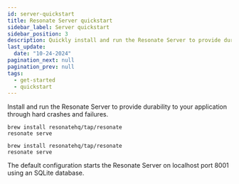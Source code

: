 ```yaml
---
id: server-quickstart
title: Resonate Server quickstart
sidebar_label: Server quickstart
sidebar_position: 3
description: Quickly install and run the Resonate Server to provide durability to your application through hard crashes and failures.
last_update:
  date: "10-24-2024"
pagination_next: null
pagination_prev: null
tags:
  - get-started
  - quickstart
---
```


Install and run the Resonate Server to provide durability to your application through hard crashes and failures.


<Tabs>
  <TabItem value="macos" label="MacOS" default>

```shell
brew install resonatehq/tap/resonate
resonate serve
```

  </TabItem>
  <TabItem value="linux" label="Linux">

```shell
brew install resonatehq/tap/resonate
resonate serve
```

  </TabItem>

</Tabs>

The default configuration starts the Resonate Server on localhost port 8001 using an SQLite database.
